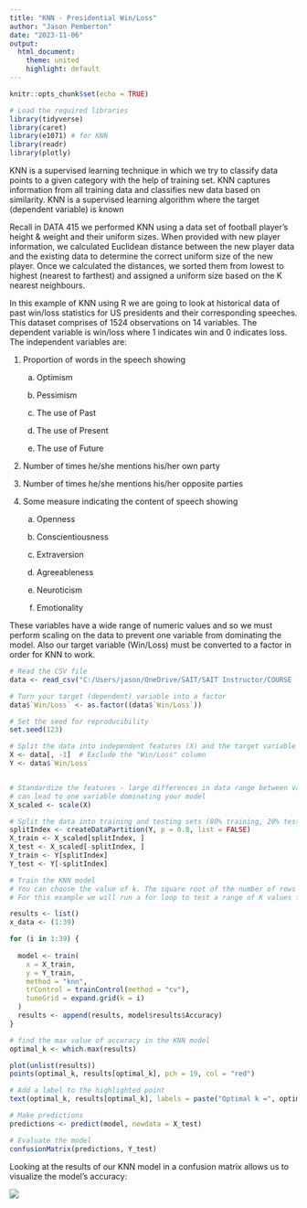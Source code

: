 ```yaml
---
title: "KNN - Presidential Win/Loss"
author: "Jason Pemberton"
date: "2023-11-06"
output:
  html_document:
    theme: united
    highlight: default
---
```


```r
knitr::opts_chunk$set(echo = TRUE)
```

```r
# Load the required libraries
library(tidyverse)
library(caret)
library(e1071) # for KNN
library(readr)
library(plotly)
```

KNN is a supervised learning technique in which we try to classify data points to a given category with the help of training set. KNN captures information from all training data and classifies new data based on similarity. KNN is a supervised learning algorithm where the target (dependent variable) is known

Recall in DATA 415 we performed KNN using a data set of football player's height & weight and their uniform sizes. When provided with new player information, we calculated Euclidean distance between the new player data and the existing data to determine the correct uniform size of the new player. Once we calculated the distances, we sorted them from lowest to highest (nearest to farthest) and assigned a uniform size based on the K nearest neighbours.

In this example of KNN using R we are going to look at historical data of past win/loss statistics for US presidents and their corresponding speeches. This dataset comprises of 1524 observations on 14 variables. The dependent variable is win/loss where 1 indicates win and 0 indicates loss. The independent variables are:

1.  Proportion of words in the speech showing

    a.  Optimism

    b.  Pessimism

    c.  The use of Past

    d.  The use of Present

    e.  The use of Future

2.  Number of times he/she mentions his/her own party

3.  Number of times he/she mentions his/her opposite parties

4.  Some measure indicating the content of speech showing

    a.  Openness

    b.  Conscientiousness

    c.  Extraversion

    d.  Agreeableness

    e.  Neuroticism

    f.  Emotionality

These variables have a wide range of numeric values and so we must perform scaling on the data to prevent one variable from dominating the model. Also our target variable (Win/Loss) must be converted to a factor in order for KNN to work.

```r
# Read the CSV file
data <- read_csv("C:/Users/jason/OneDrive/SAIT/SAIT Instructor/COURSE - NEW_SAIT_DATA420/data/US Presidential Data.csv")
```

```r
# Turn your target (dependent) variable into a factor
data$`Win/Loss` <- as.factor((data$`Win/Loss`))

# Set the seed for reproducibility
set.seed(123)

# Split the data into independent features (X) and the target variable (Y)
X <- data[, -1]  # Exclude the "Win/Loss" column
Y <- data$`Win/Loss`


# Standardize the features - large differences in data range between variables 
# can lead to one variable dominating your model
X_scaled <- scale(X)
```

```r
# Split the data into training and testing sets (80% training, 20% testing)
splitIndex <- createDataPartition(Y, p = 0.8, list = FALSE)
X_train <- X_scaled[splitIndex, ]
X_test <- X_scaled[-splitIndex, ]
Y_train <- Y[splitIndex]
Y_test <- Y[-splitIndex]
```

```r
# Train the KNN model
# You can choose the value of k. The square root of the number of rows is one option. 
# For this example we will run a for loop to test a range of K values from 1 to 39

results <- list()
x_data <- (1:39)

for (i in 1:39) {
  
  model <- train(
    x = X_train,
    y = Y_train,
    method = "knn",
    trControl = trainControl(method = "cv"),
    tuneGrid = expand.grid(k = i)
  )
  results <- append(results, model$results$Accuracy)
}

# find the max value of accuracy in the KNN model
optimal_k <- which.max(results)

plot(unlist(results))
points(optimal_k, results[optimal_k], pch = 19, col = "red")

# Add a label to the highlighted point
text(optimal_k, results[optimal_k], labels = paste("Optimal k =", optimal_k), pos = 1, col = "red")

```

```r
# Make predictions
predictions <- predict(model, newdata = X_test)

# Evaluate the model
confusionMatrix(predictions, Y_test)

```

Looking at the results of our KNN model in a confusion matrix allows us to visualize the model's accuracy:

![](images/Screenshot%202023-11-06%20135305.jpg)

